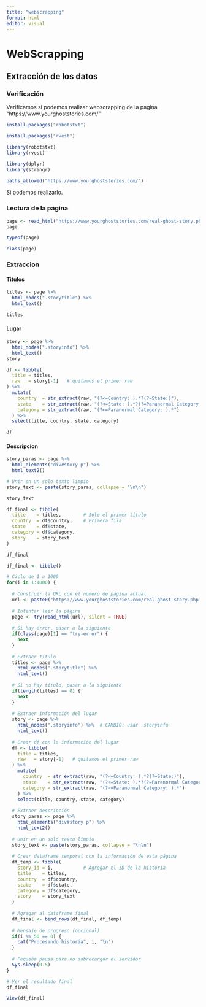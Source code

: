 ```yaml
---
title: "webscrapping"
format: html
editor: visual
---
```


# WebScrapping

## Extracción de los datos

### Verificación

Verificamos si podemos realizar webscrapping de la pagina "https://www.yourghoststories.com/"

```r
install.packages("robotstxt")
```

```r
install.packages("rvest")
```

```r
library(robotstxt)
library(rvest)
```

```r
library(dplyr)
library(stringr)
```

```r
paths_allowed("https://www.yourghoststories.com/")
```

Si podemos realizarlo.

### Lectura de la página

```r
page <- read_html("https://www.yourghoststories.com/real-ghost-story.php?story=1")
page
```

```r
typeof(page)
```

```r
class(page)
```

### Extraccion

#### Titulos

```r
titles <- page %>%
  html_nodes(".storytitle") %>%
  html_text()

titles
```

#### Lugar

```r
story <- page %>%
  html_nodes(".storyinfo") %>%
  html_text()
story
```

```r
df <- tibble(
  title = titles,
  raw   = story[-1]   # quitamos el primer raw
) %>%
  mutate(
    country  = str_extract(raw, "(?<=Country: ).*?(?=State:)"),
    state    = str_extract(raw, "(?<=State: ).*?(?=Paranormal Category:)"),
    category = str_extract(raw, "(?<=Paranormal Category: ).*")
  ) %>%
  select(title, country, state, category)

df
```

#### Descripcion

```r
story_paras <- page %>%
  html_elements("div#story p") %>%
  html_text2()

# Unir en un solo texto limpio
story_text <- paste(story_paras, collapse = "\n\n")

story_text
```

```r
df_final <- tibble(
  title    = titles,        # Solo el primer título
  country  = df$country,    # Primera fila
  state    = df$state,
  category = df$category,
  story    = story_text
)

df_final
```

```r
df_final <- tibble()

# Ciclo de 1 a 1000
for(i in 1:1000) {
  
  # Construir la URL con el número de página actual
  url <- paste0("https://www.yourghoststories.com/real-ghost-story.php?story=", i)
  
  # Intentar leer la página
  page <- try(read_html(url), silent = TRUE)
  
  # Si hay error, pasar a la siguiente
  if(class(page)[1] == "try-error") {
    next
  }
  
  # Extraer título
  titles <- page %>%
    html_nodes(".storytitle") %>%
    html_text()
  
  # Si no hay título, pasar a la siguiente
  if(length(titles) == 0) {
    next
  }
  
  # Extraer información del lugar
  story <- page %>%
    html_nodes(".storyinfo") %>%  # CAMBIO: usar .storyinfo
    html_text()
  
  # Crear df con la información del lugar
  df <- tibble(
    title = titles,
    raw   = story[-1]   # quitamos el primer raw
  ) %>%
    mutate(
      country  = str_extract(raw, "(?<=Country: ).*?(?=State:)"),
      state    = str_extract(raw, "(?<=State: ).*?(?=Paranormal Category:)"),
      category = str_extract(raw, "(?<=Paranormal Category: ).*")
    ) %>%
    select(title, country, state, category)
  
  # Extraer descripción
  story_paras <- page %>%
    html_elements("div#story p") %>%
    html_text2()
  
  # Unir en un solo texto limpio
  story_text <- paste(story_paras, collapse = "\n\n")
  
  # Crear dataframe temporal con la información de esta página
  df_temp <- tibble(
    story_id = i,           # Agregar el ID de la historia
    title    = titles,      
    country  = df$country,  
    state    = df$state,
    category = df$category,
    story    = story_text
  )
  
  # Agregar al dataframe final
  df_final <- bind_rows(df_final, df_temp)
  
  # Mensaje de progreso (opcional)
  if(i %% 50 == 0) {
    cat("Procesando historia", i, "\n")
  }
  
  # Pequeña pausa para no sobrecargar el servidor
  Sys.sleep(0.5)
}

# Ver el resultado final
df_final
```

```r
View(df_final)
```
